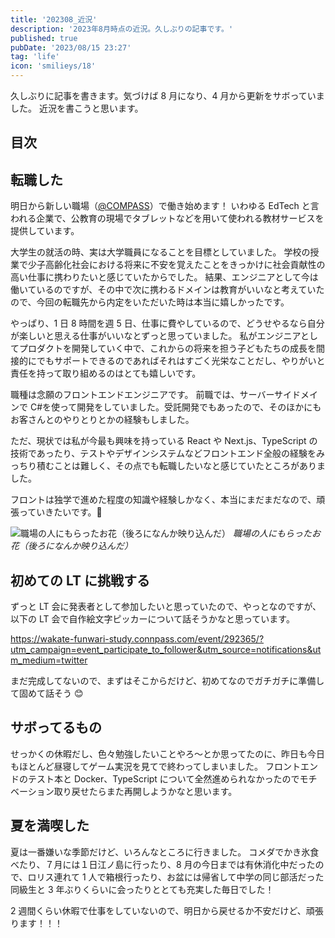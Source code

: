 ```yaml
---
title: '202308_近況'
description: '2023年8月時点の近況。久しぶりの記事です。'
published: true
pubDate: '2023/08/15 23:27'
tag: 'life'
icon: 'smilieys/18'
---
```


久しぶりに記事を書きます。気づけば 8 月になり、4 月から更新をサボっていました。
近況を書こうと思います。

## 目次

## 転職した

明日から新しい職場（[@COMPASS](https://qubena.com/company)）で働き始めます！
いわゆる EdTech と言われる企業で、公教育の現場でタブレットなどを用いて使われる教材サービスを提供しています。

大学生の就活の時、実は大学職員になることを目標としていました。
学校の授業で少子高齢化社会における将来に不安を覚えたことをきっかけに社会貢献性の高い仕事に携わりたいと感じていたからでした。
結果、エンジニアとして今は働いているのですが、その中で次に携わるドメインは教育がいいなと考えていたので、今回の転職先から内定をいただいた時は本当に嬉しかったです。

やっぱり、1 日 8 時間を週 5 日、仕事に費やしているので、どうせやるなら自分が楽しいと思える仕事がいいなとずっと思っていました。
私がエンジニアとしてプロダクトを開発していく中で、これからの将来を担う子どもたちの成長を間接的にでもサポートできるのであればそれはすごく光栄なことだし、やりがいと責任を持って取り組めるのはとても嬉しいです。

職種は念願のフロントエンドエンジニアです。
前職では、サーバーサイドメインで C#を使って開発をしていました。受託開発でもあったので、そのほかにもお客さんとのやりとりとかの経験もしました。

ただ、現状では私が今最も興味を持っている React や Next.js、TypeScript の技術であったり、テストやデザインシステムなどフロントエンド全般の経験をみっちり積むことは難しく、その点でも転職したいなと感じていたところがありました。

フロントは独学で進めた程度の知識や経験しかなく、本当にまだまだなので、頑張っていきたいです。😤

![職場の人にもらったお花（後ろになんか映り込んだ）](https://images.site.yajihum.dev/images/2023/08/20230815/rorisu-to-hana.jpg)
_職場の人にもらったお花（後ろになんか映り込んだ）_

## 初めての LT に挑戦する

ずっと LT 会に発表者として参加したいと思っていたので、やっとなのですが、以下の LT 会で自作絵文字ピッカーについて話そうかなと思っています。

https://wakate-funwari-study.connpass.com/event/292365/?utm_campaign=event_participate_to_follower&utm_source=notifications&utm_medium=twitter

まだ完成してないので、まずはそこからだけど、初めてなのでガチガチに準備して固めて話そう 😊

## サボってるもの

せっかくの休暇だし、色々勉強したいことやろ〜とか思ってたのに、昨日も今日もほとんど昼寝してゲーム実況を見てで終わってしまいました。
フロントエンドのテスト本と Docker、TypeScript について全然進められなかったのでモチベーション取り戻せたらまた再開しようかなと思います。

## 夏を満喫した

夏は一番嫌いな季節だけど、いろんなところに行きました。
コメダでかき氷食べたり、７月には１日江ノ島に行ったり、8 月の今日までは有休消化中だったので、ロリス連れて 1 人で箱根行ったり、お盆には帰省して中学の同じ部活だった同級生と 3 年ぶりくらいに会ったりととても充実した毎日でした！

2 週間くらい休暇で仕事をしていないので、明日から戻せるか不安だけど、頑張ります！！！

